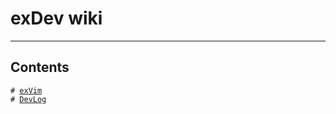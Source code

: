 <!-- ======================================================================================-->
<!-- File         : index.wiki-->
<!-- Author       : Wu Jie -->
<!-- Last Change  : 04/25/2009 | 17:51:08 PM | Saturday,April-->
<!-- Description  : -->
<!-- ======================================================================================-->

= exDev wiki =

--------------------------------------------------------------------------------------

== Contents ==

 # [[exVim]]
 # [[DevLog]]
